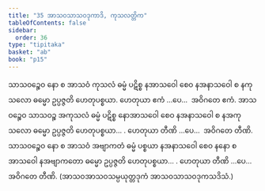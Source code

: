 ```yaml
---
title: "35 အာသဝသာသဝဒုကာဒိ, ကုသလတ္တိက"
tableOfContents: false
sidebar:
  order: 36
type: "tipitaka"
basket: "ab"
book: "p15"
---
```



<DynamicBreadcrumb />

<Division number="44" book="p15" e="ch" v="40" p="227">

<Paragraph number="128" book="p15">
သာသဝဉ္စေဝ နော စ အာသဝံ ကုသလံ ဓမ္မံ ပဋိစ္စ နအာသဝေါ စေဝ နအနာသဝေါ စ နကုသလော ဓမ္မော ဥပ္ပဇ္ဇတိ ဟေတုပစ္စယာ. ဟေတုယာ ဧကံ …ပေ…  အဝိဂတေ ဧကံ.
</Paragraph>

<Paragraph number="129" book="p15">
အာသဝဉ္စေဝ သာသဝဉ္စ အကုသလံ ဓမ္မံ ပဋိစ္စ နောအာသဝေါ စေဝ နအနာသဝေါ စ နအကုသလော ဓမ္မော ဥပ္ပဇ္ဇတိ ဟေတုပစ္စယာ… . ဟေတုယာ တီဏိ …ပေ…  အဝိဂတေ တီဏိ.
</Paragraph>

<Paragraph number="130" book="p15">
သာသဝဉ္စေဝ နော စ အာသဝံ အဗျာကတံ ဓမ္မံ ပစ္စယာ နအနာသဝေါ စေဝ နနော စ အာသဝေါ နအဗျာကတော ဓမ္မော ဥပ္ပဇ္ဇတိ ဟေတုပစ္စယာ… . ဟေတုယာ တီဏိ …ပေ…  အဝိဂတေ တီဏိ.
</Paragraph>

<Paragraph number="131" book="p15">
(အာသဝအာသဝသမ္ပယုတ္တဒုကံ အာသဝသာသဝဒုကသဒိသံ.)
</Paragraph>
</Division>